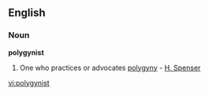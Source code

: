 ==English==

===Noun===
'''polygynist'''

#One who practices or advocates [[polygyny]] - [[H. Spenser]]

[[vi:polygynist]]